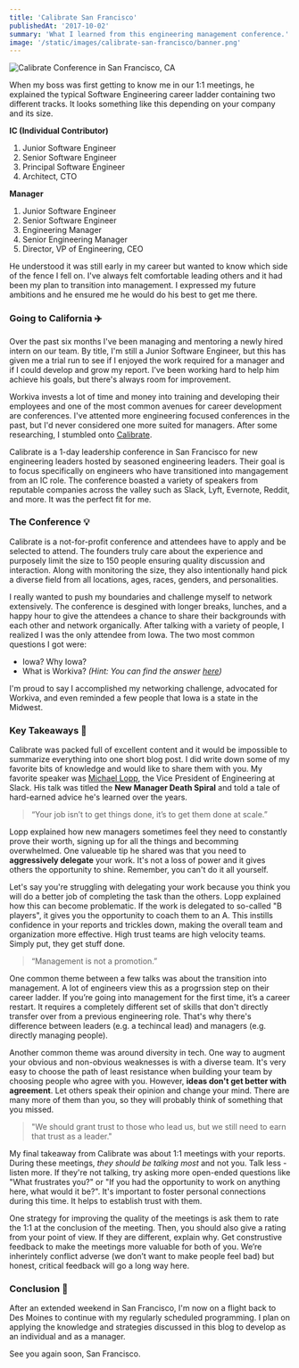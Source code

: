 ```yaml
---
title: 'Calibrate San Francisco'
publishedAt: '2017-10-02'
summary: 'What I learned from this engineering management conference.'
image: '/static/images/calibrate-san-francisco/banner.png'
---
```


![Calibrate Conference in San Francisco, CA](/static/images/calibrate-san-francisco/banner.png)

When my boss was first getting to know me in our 1:1 meetings, he explained the typical Software Engineering career ladder containing two different tracks. It looks something like this depending on your company and its size.

**IC (Individual Contributor)**

1. Junior Software Engineer
2. Senior Software Engineer
3. Principal Software Engineer
4. Architect, CTO

**Manager**

1. Junior Software Engineer
2. Senior Software Engineer
3. Engineering Manager
4. Senior Engineering Manager
5. Director, VP of Engineering, CEO

He understood it was still early in my career but wanted to know which side of the fence I fell on. I've always felt comfortable leading others and it had been my plan to transition into management. I expressed my future ambitions and he ensured me he would do his best to get me there.

### Going to California ✈️

Over the past six months I've been managing and mentoring a newly hired intern on our team. By title, I'm still a Junior Software Engineer, but this has given me a trial run to see if I enjoyed the work required for a manager and if I could develop and grow my report. I've been working hard to help him achieve his goals, but there's always room for improvement.

Workiva invests a lot of time and money into training and developing their employees and one of the most common avenues for career development are conferences. I've attented more engineering focused conferences in the past, but I'd never considered one more suited for managers. After some researching, I stumbled onto [Calibrate](https://www.calibratesf.com/).

Calibrate is a 1-day leadership conference in San Francisco for new engineering leaders hosted by seasoned engineering leaders. Their goal is to focus specifically on engineers who have transitioned into mangagement from an IC role. The conference boasted a variety of speakers from reputable companies across the valley such as Slack, Lyft, Evernote, Reddit, and more. It was the perfect fit for me.

### The Conference 💡

Calibrate is a not-for-profit conference and attendees have to apply and be selected to attend. The founders truly care about the experience and purposely limit the size to 150 people ensuring quality discussion and interaction. Along with monitoring the size, they also intentionally hand pick a diverse field from all locations, ages, races, genders, and personalities.

I really wanted to push my boundaries and challenge myself to network extensively. The conference is desgined with longer breaks, lunches, and a happy hour to give the attendees a chance to share their backgrounds with each other and network organically. After talking with a variety of people, I realized I was the only attendee from Iowa. The two most common questions I got were:

- Iowa? Why Iowa?
- What is Workiva? _(Hint: You can find the answer [here](/blog/life-at-workiva))_

I'm proud to say I accomplished my networking challenge, advocated for Workiva, and even reminded a few people that Iowa is a state in the Midwest.

### Key Takeaways 📝

Calibrate was packed full of excellent content and it would be impossible to summarize everything into one short blog post. I did write down some of my favorite bits of knowledge and would like to share them with you. My favorite speaker was [Michael Lopp](http://randsinrepose.com/), the Vice President of Engineering at Slack. His talk was titled the **New Manager Death Spiral** and told a tale of hard-earned advice he's learned over the years.

> “Your job isn’t to get things done, it’s to get them done at scale.”

Lopp explained how new managers sometimes feel they need to constantly prove their worth, signing up for all the things and becomming overwhelmed. One valueable tip he shared was that you need to **aggressively delegate** your work. It's not a loss of power and it gives others the opportunity to shine. Remember, you can't do it all yourself.

Let's say you're struggling with delegating your work because you think you will do a better job of completing the task than the others. Lopp explained how this can become problematic. If the work is delegated to so-called "B players", it gives you the opportunity to coach them to an A. This instills confidence in your reports and trickles down, making the overall team and organization more effective. High trust teams are high velocity teams. Simply put, they get stuff done.

> “Management is not a promotion.”

One common theme between a few talks was about the transition into management. A lot of engineers view this as a progrssion step on their career ladder. If you’re going into management for the first time, it’s a career restart. It requires a completely different set of skills that don't directly transfer over from a previous engineering role. That's why there's difference between leaders (e.g. a techincal lead) and managers (e.g. directly managing people).

Another common theme was around diversity in tech. One way to augment your obvious and non-obvious weaknesses is with a diverse team. It's very easy to choose the path of least resistance when building your team by choosing people who agree with you. However, **ideas don't get better with agreement**. Let others speak their opinion and change your mind. There are many more of them than you, so they will probably think of something that you missed.

> "We should grant trust to those who lead us, but we still need to earn that trust as a leader."

My final takeaway from Calibrate was about 1:1 meetings with your reports. During these meetings, _they should be talking most_ and not you. Talk less - listen more. If they're not talking, try asking more open-ended questions like "What frustrates you?" or "If you had the opportunity to work on anything here, what would it be?". It's important to foster personal connections during this time. It helps to establish trust with them.

One strategy for improving the quality of the meetings is ask them to rate the 1:1 at the conclusion of the meeting. Then, you should also give a rating from your point of view. If they are different, explain why. Get construstive feedback to make the meetings more valuable for both of you. We’re inherintely conflict adverse (we don’t want to make people feel bad) but honest, critical feedback will go a long way here.

### Conclusion 🍻

After an extended weekend in San Francisco, I'm now on a flight back to Des Moines to continue with my regularly scheduled programming. I plan on applying the knowledge and strategies discussed in this blog to develop as an individual and as a manager.

See you again soon, San Francisco.
